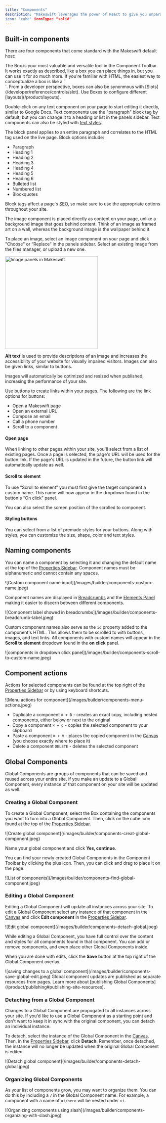 ```yaml
---
title: "Components"
description: "Makeswift leverages the power of React to give you unparalleled flexibility and control over your website's design and functionality on an ongoing basis."
icon: "cube" iconType: "solid"
---
```


## Built-in components

There are four components that come standard with the Makeswift default host:

<AccordionGroup>
  <Accordion title="Box">
    The Box is your most valuable and versatile tool in the Component Toolbar. It works exactly as described, like a box you can place things in, but you can use it for so much more. If you're familiar with HTML, the easiest way to conceptualize a box is like a `<div>`. From a developer perspective, boxes can also be synonmous with [Slots](/developer/reference/controls/slot). Use Boxes to configure different [layouts](/product/layouts).
  </Accordion>
  <Accordion title="Text">

Double-click on any text component on your page to start editing it directly, similar to Google Docs. Text components use the "paragraph" block tag by default, but you can change it to a heading or list in the panels sidebar. Text components can also be styled with [text styles](/product/site/text-styles).

The block panel applies to an entire paragraph and correlates to the HTML tag used on the live page. Block options include:

- Paragraph
- Heading 1
- Heading 2
- Heading 3
- Heading 4
- Heading 5
- Heading 6
- Bulleted list
- Numbered list
- Blockquotes

Block tags affect a page's [SEO](/product/SEO), so make sure to use the appropriate options throughout your site.

  </Accordion>
  <Accordion title="Image">

The image component is placed directly as content on your page, unlike a background image that goes behind content. Think of an image as framed art on a wall, whereas the background image is the wallpaper behind it.

To place an image, select an image component on your page and click "Choose" or “Replace” in the panels sidebar. Select an existing image from the files manager, or upload a new one.

<Frame>
  <img
    src="/images/builder/image-props1.gif"
    width="300"
    alt="Image panels in Makeswift"
  />
</Frame>

**Alt text** is used to provide descriptions of an image and increases the accessibility of your website for visually impaired visitors. Images can also be given links, similar to buttons.

Images will automatically be optimized and resized when published, increasing the performance of your site.

  </Accordion>
  <Accordion title="Button">
  Use buttons to create links within your pages. The following are the link options for buttons:

- Open a Makeswift page
- Open an external URL
- Compose an email
- Call a phone number
- Scroll to a component

#### Open page

When linking to other pages within your site, you'll select from a list of existing pages. Once a page is selected, the page's URL will be used for the button link. If the page's URL is updated in the future, the button link will automatically update as well.

#### Scroll to element

To use “Scroll to element” you must first give the target component a custom name. This name will now appear in the dropdown found in the button's “On click” panel.

You can also select the screen position of the scrolled to component.

#### Styling buttons

You can select from a list of premade styles for your buttons. Along with styles, you can customize the size, shape, color and text styles.

  </Accordion>
</AccordionGroup>

## Naming components

You can name a component by selecting it and changing the default name at the top of the [Properties Sidebar](/product/builder-basics). Component names must be alphanumeric and cannot contain any spaces.

<Frame>
  ![Custom component name input](/images/builder/components-custom-name.jpeg)
</Frame>

Component names are displayed in [Breadcrumbs](/product/layouts#selecting-components) and the [Elements Panel](/product/builder-basics#elements-panel) making it easier to discern between different components.

<Frame>
  ![Component label showed in
  breadcrumbs](/images/builder/components-breadcrumb-label.jpeg)
</Frame>

Custom component names also serve as the `id` property added to the component's HTML. This allows them to be scrolled to with buttons, images, and text links. All components with custom names will appear in the **Scroll to element** dropdown found in the **on click** panel.

<Frame>
  ![components in dropdown click
  panel](/images/builder/components-scroll-to-custom-name.jpeg)
</Frame>

## Component actions

Actions for selected components can be found at the top right of the [Properties Sidebar](/product/builder-basics) or by using keyboard shortcuts.

<Frame>
  ![Menu actions for component](/images/builder/components-menu-actions.jpeg)
</Frame>

- Duplicate a component `⌘ + D` - creates an exact copy, including nested components, either below or next to the original
- Copy a component `⌘ + C` - copies the selected component to your clipboard
- Paste a component `⌘ + V` - places the copied component in the [Canvas](/product/builder-basics) (you choose exactly where to place it)
- Delete a component `DELETE` - deletes the selected component

## Global Components

Global Components are groups of components that can be saved and reused across your entire site. If you make an update to a Global Component, every instance of that component on your site will be updated as well.

### Creating a Global Component

To create a Global Component, select the Box containing the components you want to turn into a Global Component. Then, click on the cube icon found at the top of the [Properties Sidebar](/product/builder-basics).

<Frame>
  ![Create global
  component](/images/builder/components-creat-global-component.jpeg)
</Frame>

Name your global component and click **Yes, continue**.

You can find your newly created Global Components in the Component Toolbar by clicking the plus icon. Then, you can click and drag to place it on the page.

<Frame>
  ![List of components](/images/builder/components-find-global-component.jpeg)
</Frame>

### Editing a Global Component

Editing a Global Component will update all instances across your site. To edit a Global Component select any instance of that component in the [Canvas](/product/builder-basics) and click **Edit component** in the [Properties Sidebar](/product/builder-basics).

<Frame>
  ![Edit global component](/images/builder/components-detach-global.jpeg)
</Frame>

While editing a Global Component, you have full control over the content and styles for all components found in that component. You can add or remove components, and even place other Global Components inside.

When you are done with edits, click the **Save** button at the top right of the Global Component overlay.

<Frame>
  ![saving changes to a global
  component](/images/builder/components-save-global-edit.jpeg)
</Frame>

<Note>
  Global component updates are published as separate resources from pages. Learn
  more about [publishing Global
  Components](/product/publishing#publishing-site-resources).
</Note>

### Detaching from a Global Component

Changes to a Global Component are propogated to all instances across your site. If you'd like to use a Global Component as a starting point and don't want to keep it in sync with the original component, you can detach an individual instance.

To detach, select the instance of the Global Component in the [Canvas](/product/builder-basics). Then, in the [Properties Sidebar](/product/builder-basics), click **Detach**. Remember, once detached, the instance will no longer be updated when the original Global Component is edited.

<Frame>
  ![Detach global component](/images/builder/components-detach-global.jpeg)
</Frame>

### Organizing Global Components

As your list of components grow, you may want to organize them. You can do this by including a `/` in the Global Component name. For example, a component with a name of `ui/hero` will be nested under `ui`.

<Frame>
  ![Organizing components using
  slash](/images/builder/components-organizing-with-slash.jpeg)
</Frame>
